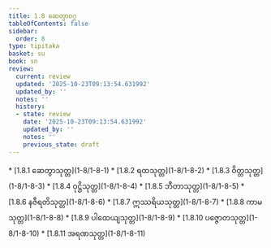 ```yaml
---
title: 1.8 ဆေတွာဝဂ္ဂ
tableOfContents: false
sidebar:
  order: 8
type: tipitaka
basket: su
book: sn
review:
  current: review
  updated: '2025-10-23T09:13:54.631992'
  updated_by: ''
  notes: ''
  history:
  - state: review
    date: '2025-10-23T09:13:54.631992'
    updated_by: ''
    notes: ''
    previous_state: draft
---
```



<ReviewStatus review={frontmatter.review} showDetails={true} />

<HypothesisAnnotation frontmatter={frontmatter} />

<DynamicBreadcrumb />



<TableOfContents book="sn" section="1.8">
* [1.8.1 ဆေတွာသုတ္တ](1-8/1-8-1)
* [1.8.2 ရထသုတ္တ](1-8/1-8-2)
* [1.8.3 ဝိတ္တသုတ္တ](1-8/1-8-3)
* [1.8.4 ဝုဋ္ဌိသုတ္တ](1-8/1-8-4)
* [1.8.5 ဘီတာသုတ္တ](1-8/1-8-5)
* [1.8.6 နဇီရတိသုတ္တ](1-8/1-8-6)
* [1.8.7 ဣဿရိယသုတ္တ](1-8/1-8-7)
* [1.8.8 ကာမသုတ္တ](1-8/1-8-8)
* [1.8.9 ပါထေယျသုတ္တ](1-8/1-8-9)
* [1.8.10 ပဇ္ဇောတသုတ္တ](1-8/1-8-10)
* [1.8.11 အရဏသုတ္တ](1-8/1-8-11)
</TableOfContents>